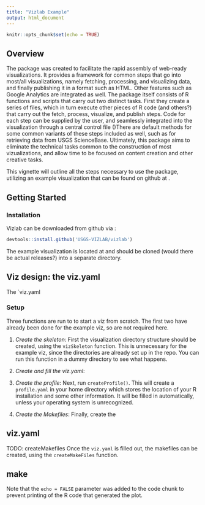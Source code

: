 ```yaml
---
title: "Vizlab Example"
output: html_document
---
```


```r
knitr::opts_chunk$set(echo = TRUE)
```

## Overview
  The \code{vizlab} package was created to facilitate the rapid assembly of web-ready visualizations.  It provides a framework for common steps that go into most/all visualizations, namely fetching, processing, and visualizing data, and finally publishing it in a format such as HTML. Other features such as Google Analytics are integrated as well.  The package itself consists of R functions and scripts that carry out two distinct tasks. First they create a series of \code{make} files, which in turn execute other pieces of R code (and others?) that carry out the fetch, process, visualize, and publish steps.  Code for each step can be supplied by the user, and seamlessly integrated into the visualization through a central \code{YAML} control file (\code{viz.yaml})There are default methods for some common variants of these steps included as well, such as for retrieving data from USGS ScienceBase. Ultimately, this package aims to eliminate the technical tasks common to the construction of most vizualizations, and allow time to be focused on content creation and other creative tasks.     
  
  This vignette will outline all the steps necessary to use the package, utilizing an example visualization that can be found on github at \url{https://github.com/USGS-VIZLAB/example}.  
  

## Getting Started

### Installation

Vizlab can be downloaded from github via \code{devtools}:
```r
devtools::install.github('USGS-VIZLAB/vizlab')
```

The example visualization is located at \url{https://github.com/USGS-VIZLAB/example} and should be cloned (would there be actual releases?) into a separate directory.  

## Viz design: the viz.yaml
  The `viz.yaml

### Setup

Three functions are run to to start a viz from scratch.  The first two have already been done for the example viz, so are not required here. 

1. *Create the skeleton*: First the visualization directory structure should be created, using the `vizSkeleton` function.  This is unnecessary for the example viz, since the directories are already set up in the repo.  You can run this function in a dummy directory to see what happens.

2. *Create and fill the viz.yaml*:  

3. *Create the profile*: Next, run `createProfile()`.  This will create a `profile.yaml` in your home directory which stores the location of your R installation and some other information.  It will be filled in automatically, unless your operating system is unrecognized.

4. *Create the Makefiles*: Finally, create the 
  

## viz.yaml

TODO: createMakefiles
  Once the `viz.yaml` is filled out, the makefiles can be created, using the `createMakeFiles` function.

## make


Note that the `echo = FALSE` parameter was added to the code chunk to prevent printing of the R code that generated the plot.
